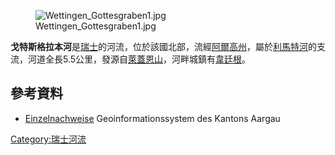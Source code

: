 {{Multiple issues|
{{Expand language|1=de|time=2021-01-10T10:41:40+00:00}}
{{Onesource|time=2021-01-10T10:41:40+00:00}}
}}
{{Coord|47.46401|N|8.30922|E|display=title}}
[[Image:Wettingen_Gottesgraben1.jpg|right]]

'''戈特斯格拉本河'''是[[瑞士|瑞士]]的河流，位於該國北部，流經[[阿爾高州|阿爾高州]]，屬於[[利馬特河|利馬特河]]的支流，河道全長5.5公里，發源自[[萊蓋恩山|萊蓋恩山]]，河畔城鎮有[[韋廷根|韋廷根]]。

==參考資料==
* [https://www.ag.ch/de/dfr/geoportal/geoportal.jsp Einzelnachweise] {{Wayback|url=https://www.ag.ch/de/dfr/geoportal/geoportal.jsp |date=20210213214922 }} Geoinformationssystem des Kantons Aargau

{{Switzerland-geo-stub}}
[[Category:瑞士河流|Category:瑞士河流]]